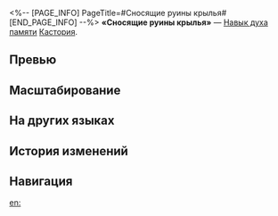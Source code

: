 <%-- [PAGE_INFO]
PageTitle=#Сносящие руины крылья#
[END_PAGE_INFO] --%>
{{Навык Инфобокс
|Название         = Сносящие руины крылья
|Изображение      = Навык Сносящие руины крылья.png
|Персонаж         = Кастория
|Тип              = Навык духа памяти
|Тэг              = Отскок
|УронСтойк        = 5
|ЭнергияГен       = 
|Энергия          = 
|Длительность     = 
|Описание         = Полностью израсходовав НР, выполняет 6 удар(а), каждый из которых наносит случайному противнику квантовый урон, равный {{Цвет|Выделенный|20%—44%}} от макс. НР Кастории, и восстанавливает всем союзникам НР, равное {{Цвет|Выделенный|3%—6,6%}} от макс. НР Кастории плюс {{Цвет|Выделенный|400—880}} ед.
|Свойство1        = 
|Масштабирование1 = 
}}
'''«Сносящие руины крылья»''' — [[Навык духа памяти]] [[Кастория]].

==Превью==
{{Превью
|Файл = Сносящие руины крылья Превью
}}

==Масштабирование==
{{Масштабирование навыка|тип=Навык духа памяти
|20%;24%;28%;32%;36%;40%;44%;48%;52%;56%
|3%;3.6%;4.2%;4.8%;5.4%;6%;6.6%;7.2%;7.8%;8.4%
|40000%;48000%;56000%;64000%;72000%;80000%;88000%;96000%;104000%;112000%
}}

==На других языках==
{{На других языках
|en   = Wings Sweep the Ruins
|zhs  = 灼掠幽墟的晦翼
|zht  = 灼掠幽墟的晦翼
|ja   = {{Rubi|幽墟奪略|ゆうきょだつりゃく}}の{{Rubi|晦翼|かいよく}}
|ko   = 묘지를 불사르는 어둠의 날개
|es   = Alas que abaten las ruinas
|fr   = Ailes ravageuses de ruines
|ru   = Сносящие руины крылья
|th   = Wings Sweep the Ruins
|vi   = Đôi Cánh Càn Quét Phế Tích
|de   = Flügel fegen über Ruinen hinweg
|id   = Wings Sweep the Ruins
|pt   = Asas Sobre as Ruínas
}}

==История изменений==
{{История изменений|3.5}}

==Навигация==
{{Навык Навбокс|Кастория}}

[[en:]]